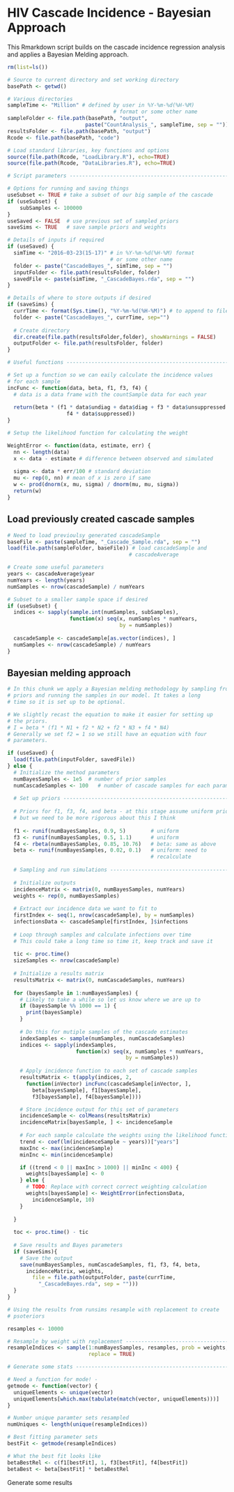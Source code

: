 HIV Cascade Incidence - Bayesian Approach
=========================================
  
This Rmarkdown script builds on the cascade incidence regression analysis and 
applies a Bayesian Melding approach. 

```r
rm(list=ls()) 

# Source to current directory and set working directory
basePath <- getwd()

# Various directories
sampleTime <- "Million" # defined by user in %Y-%m-%d(%H-%M) 
                                  # format or some other name
sampleFolder <- file.path(basePath, "output", 
                         paste("CountAnalysis_", sampleTime, sep = ""))
resultsFolder <- file.path(basePath, "output")
Rcode <- file.path(basePath, "code") 

# Load standard libraries, key functions and options
source(file.path(Rcode, "LoadLibrary.R"), echo=TRUE)
source(file.path(Rcode, "DataLibraries.R"), echo=TRUE)

# Script parameters ------------------------------------------------------

# Options for running and saving things
useSubset <- TRUE # take a subset of our big sample of the cascade
if (useSubset) {
    subSamples <- 100000
}
useSaved <- FALSE  # use previous set of sampled priors
saveSims <- TRUE   # save sample priors and weights

# Details of inputs if required
if (useSaved) {
  simTime <- "2016-03-23(15-17)" # in %Y-%m-%d(%H-%M) format 
                                 # or some other name
  folder <- paste("CascadeBayes_", simTime, sep = "")
  inputFolder <- file.path(resultsFolder, folder)
  savedFile <- paste(simTime, "_CascadeBayes.rda", sep = "")
}

# Details of where to store outputs if desired
if (saveSims) {
  currTime <- format(Sys.time(), "%Y-%m-%d(%H-%M)") # to append to files
  folder <- paste("CascadeBayes_", currTime, sep="")
  
  # Create directory
  dir.create(file.path(resultsFolder,folder), showWarnings = FALSE)
  outputFolder <- file.path(resultsFolder, folder)
}

# Useful functions --------------------------------------------------------

# Set up a function so we can eaily calculate the incidence values
# for each sample
incFunc <- function(data, beta, f1, f3, f4) {
  # data is a data frame with the countSample data for each year
  
  return(beta * (f1 * data$undiag + data$diag + f3 * data$unsuppressed + 
                   f4 * data$suppressed))
}

# Setup the likelihood function for calculating the weight

WeightError <- function(data, estimate, err) {
  nn <- length(data)
  x <- data - estimate # difference between observed and simulated
  
  sigma <- data * err/100 # standard deviation
  mu <- rep(0, nn) # mean of x is zero if same
  w <- prod(dnorm(x, mu, sigma) / dnorm(mu, mu, sigma))
  return(w)
}

```

## Load previously created cascade samples 

```r
# Need to load previoulsy generated cascadeSample
baseFile <- paste(sampleTime, "_Cascade_Sample.rda", sep = "")
load(file.path(sampleFolder, baseFile)) # load cascadeSample and
                                       # cascadeAverage

# Create some useful parameters
years <- cascadeAverage$year
numYears <- length(years)
numSamples <- nrow(cascadeSample) / numYears

# Subset to a smaller sample space if desired
if (useSubset) {
  indices <- sapply(sample.int(numSamples, subSamples),
                    function(x) seq(x, numSamples * numYears,
                                    by = numSamples))
  
  cascadeSample <- cascadeSample[as.vector(indices), ]
  numSamples <- nrow(cascadeSample) / numYears
}

```

## Bayesian melding approach

```r
# In this chunk we apply a Bayesian melding methodology by sampling from 
# priors and running the samples in our model. It takes a long 
# time so it is set up to be optional.

# We slightly recast the equation to make it easier for setting up 
# the priors. 
# I = beta * (f1 * N1 + f2 * N2 + f2 * N3 + f4 * N4) 
# Generally we set f2 = 1 so we still have an equation with four 
# parameters.

if (useSaved) {
  load(file.path(inputFolder, savedFile))
} else {
  # Initialize the method parameters
  numBayesSamples <- 1e5  # number of prior samples
  numCascadeSamples <- 100   # number of cascade samples for each param set
  
  # Set up priors --------------------------------------------------------
  
  # Priors for f1, f3, f4, and beta - at this stage assume uniform priors
  # but we need to be more rigorous about this I think
  
  f1 <- runif(numBayesSamples, 0.9, 5)        # uniform 
  f3 <- runif(numBayesSamples, 0.5, 1.1)      # uniform
  f4 <- rbeta(numBayesSamples, 0.85, 10.76)   # beta: same as above
  beta <- runif(numBayesSamples, 0.02, 0.1)   # uniform: need to 
                                              # recalculate
  
  # Sampling and run simulations -----------------------------------------
  
  # Initialize outputs
  incidenceMatrix <- matrix(0, numBayesSamples, numYears)
  weights <- rep(0, numBayesSamples)
  
  # Extract our incidence data we want to fit to
  firstIndex <- seq(1, nrow(cascadeSample), by = numSamples)
  infectionsData <- cascadeSample[firstIndex, ]$infections
  
  # Loop through samples and calculate infections over time
  # This could take a long time so time it, keep track and save it
  
  tic <- proc.time()
  sizeSamples <- nrow(cascadeSample)
  
  # Initialize a results matrix
  resultsMatrix <- matrix(0, numCascadeSamples, numYears)
  
  for (bayesSample in 1:numBayesSamples) {
    # Likely to take a while so let us know where we are up to
    if (bayesSample %% 1000 == 1) {
      print(bayesSample)
    }
    
    # Do this for mutiple samples of the cascade estimates
    indexSamples <- sample(numSamples, numCascadeSamples)
    indices <- sapply(indexSamples, 
                      function(x) seq(x, numSamples * numYears, 
                                      by = numSamples))
    
    # Apply incidence function to each set of cascade samples
    resultsMatrix <- t(apply(indices, 2, 
      function(inVector) incFunc(cascadeSample[inVector, ], 
        beta[bayesSample], f1[bayesSample], 
        f3[bayesSample], f4[bayesSample])))

    # Store incidence output for this set of parameters
    incidenceSample <- colMeans(resultsMatrix)
    incidenceMatrix[bayesSample, ] <- incidenceSample
    
    # For each sample calculate the weights using the likelihood function
    trend <- coef(lm(incidenceSample ~ years))["years"]
    maxInc <- max(incidenceSample)
    minInc <- min(incidenceSample)

    if ((trend < 0 || maxInc > 1000) || minInc < 400) {
      weights[bayesSample] <- 0
    } else {
      # TODO: Replace with correct correct weighting calculation
      weights[bayesSample] <- WeightError(infectionsData,
        incidenceSample, 10)
    }
    
  }
  
  toc <- proc.time() - tic
  
  # Save results and Bayes parameters
  if (saveSims){
    # Save the output
    save(numBayesSamples, numCascadeSamples, f1, f3, f4, beta,
      incidenceMatrix, weights,
        file = file.path(outputFolder, paste(currTime, 
          "_CascadeBayes.rda", sep = "")))
  }
}

```

```r
# Using the results from runsims resample with replacement to create 
# psoteriors

resamples <- 10000

# Resample by weight with replacement -------------------------------------
resampleIndices <- sample(1:numBayesSamples, resamples, prob = weights, 
                          replace = TRUE) 

# Generate some stats -----------------------------------------------------

# Need a function for mode! - 
getmode <- function(vector) {
  uniqueElements <- unique(vector)
  uniqueElements[which.max(tabulate(match(vector, uniqueElements)))]
}

# Number unique paramter sets resampled
numUniques <- length(unique(resampleIndices))

# Best fitting parameter sets
bestFit <- getmode(resampleIndices)

# What the best fit looks like
betaBestRel <- c(f1[bestFit], 1, f3[bestFit], f4[bestFit])
betaBest <- beta[bestFit] * betaBestRel

```

Generate some results
